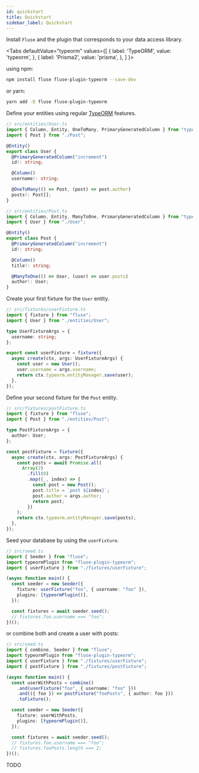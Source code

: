 ```yaml
---
id: quickstart
title: Quickstart
sidebar_label: Quickstart
---
```



Install `Fluse` and the plugin that corresponds to your data access library.

<Tabs
  defaultValue="typeorm"
  values={[
    { label: 'TypeORM', value: 'typeorm', },
    { label: 'Prisma2', value: 'prisma', },
  ]
}>
<TabItem value="typeorm">

using npm:

```bash
npm install fluse fluse-plugin-typeorm --save-dev
```

or yarn:

```bash
yarn add -D fluse fluse-plugin-typeorm
```

Define your entities using regular [TypeORM]() features.

```typescript
// src/entities/User.ts
import { Column, Entity, OneToMany, PrimaryGeneratedColumn } from "typeorm";
import { Post } from "./Post";

@Entity()
export class User {
  @PrimaryGeneratedColumn("increment")
  id!: string;

  @Column()
  username!: string;

  @OneToMany(() => Post, (post) => post.author)
  posts!: Post[];
}
```

```typescript
// src/entities/Post.ts
import { Column, Entity, ManyToOne, PrimaryGeneratedColumn } from "typeorm";
import { User } from "./User";

@Entity()
export class Post {
  @PrimaryGeneratedColumn("increment")
  id!: string;

  @Column()
  title!: string;

  @ManyToOne(() => User, (user) => user.posts)
  author!: User;
}
```

Create your first fixture for the `User` entity.

```typescript
// src/fixtures/userFixture.ts
import { fixture } from "fluse";
import { User } from "./entities/User";

type UserFixtureArgs = {
  username: string;
};

export const userFixture = fixture({
  async create(ctx, args: UserFixtureArgs) {
    const user = new User();
    user.username = args.username;
    return ctx.typeorm.entityManager.save(user);
  },
});
```

Define your second fixture for the `Post` entity.

```typescript
// src/fixtures/postFixture.ts
import { fixture } from "fluse";
import { Post } from "./entities/Post";

type PostFixtureArgs = {
  author: User;
};

const postFixture = fixture({
  async create(ctx, args: PostFixtureArgs) {
    const posts = await Promise.all(
      Array(2)
        .fill(0)
        .map((_, index) => {
          const post = new Post();
          post.title = `post ${index}`;
          post.author = args.author;
          return post;
        })
    );
    return ctx.typeorm.entityManager.save(posts);
  },
});
```

Seed your database by using the `userFixture`.

```typescript
// src/seed.ts
import { Seeder } from "fluse";
import typeormPlugin from "fluse-plugin-typeorm";
import { userFixture } from "./fixtures/userFixture";

(async function main() {
  const seeder = new Seeder({
    fixture: userFixture("foo", { username: "foo" }),
    plugins: [typeormPlugin()],
  });

  const fixtures = await seeder.seed();
  // fixtures.foo.username === "foo";
})();
```

or combine both and create a user with posts:

```typescript
// src/seed.ts
import { combine, Seeder } from "fluse";
import typeormPlugin from "fluse-plugin-typeorm";
import { userFixture } from "./fixtures/userFixture";
import { postFixture } from "./fixtures/postFixture";

(async function main() {
  const userWithPosts = combine()
    .and(userFixture("foo", { username: "foo" }))
    .and(({ foo }) => postFixture("fooPosts", { author: foo }))
    .toFixture();

  const seeder = new Seeder({
    fixture: userWithPosts,
    plugins: [typeormPlugin()],
  });

  const fixtures = await seeder.seed();
  // fixtures.foo.username === "foo";
  // fixtures.fooPosts.length === 2;
})();
```

</TabItem>
<TabItem value="prisma">

TODO

</TabItem>
</Tabs>
